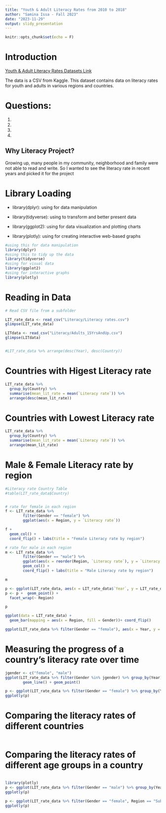 ```yaml
---
title: "Youth & Adult Literacy Rates from 2010 to 2018"
author: "Samina Issa - Fall 2023"
date: "2023-11-29"
output: slidy_presentation
---
```


```r
knitr::opts_chunk$set(echo = F)
```

# Introduction

[Youth & Adult Literacy Rates Datasets Link](https://www.kaggle.com/datasets/thedevastator/youth-adult-literacy-rates-in-2019/data)


The data is a CSV from Kaggle. This dataset contains data on literacy rates for youth and adults in various regions and countries.  

# Questions:
1. 
2. 
3. 
4.

## Why Literacy Project?

Growing up, many people in my community, neighborhood and family were not able to read and write. So I wanted to see the literacy rate in recent years and picked it for the project

# Library Loading 
- library(dplyr): using for data manipulation

- library(tidyverse): using to transform and better present data

- library(ggplot2): using for data visualization and plotting charts

- library(plotly): using for creating interactive web-based graphs 

```r
#using this for data manipulation
library(dplyr)
#using this to tidy up the data
library(tidyverse)
#using for visual data
library(ggplot2)
#using for interactive graphs
library(plotly)

```

# Reading in Data 

```r
# Read CSV file from a subfolder

LIT_rate_data <- read_csv("Literacy/Literacy rates.csv")
glimpse(LIT_rate_data)

LITdata <- read_csv("Literacy/Adults_15YrsAndUp.csv")
glimpse(LITdata)


#LIT_rate_data %>% arrange(desc(Year), desc(Country))

```
# Countries with Higest Literacy rate

```r

LIT_rate_data %>% 
  group_by(Country) %>% 
  summarise(mean_lit_rate = mean(`Literacy rate`)) %>%
  arrange(desc(mean_lit_rate))

```
# Countries with Lowest Literacy rate

```r

LIT_rate_data %>% 
  group_by(Country) %>% 
  summarise(mean_lit_rate = mean(`Literacy rate`)) %>%
  arrange(mean_lit_rate)


```


# Male & Female Literacy rate by region


```r
#Literacy rate Country Table
#table(LIT_rate_data$Country)


# rate for female in each region
f <- LIT_rate_data %>% 
        filter(Gender == "female") %>% 
        ggplot(aes(x = Region, y = `Literacy rate`))

f + 
  geom_col() + 
  coord_flip() + labs(title = "Female Literacy rate by region")

# rate for male in each region
m <- LIT_rate_data %>% 
        filter(Gender == "male") %>% 
        ggplot(aes(x = reorder(Region, `Literacy rate`), y = `Literacy rate`))+ 
        geom_col() + 
        coord_flip() + labs(title = "Male Literacy rate by region")

m

```

```r
p <- ggplot(LIT_rate_data, aes(x = LIT_rate_data$`Year`, y = LIT_rate_data$`Literacy rate`, color = LIT_rate_data$Region)) 
p <- p +  geom_point() +
  facet_wrap(~ Region)

p
```

```r
ggplot(data = LIT_rate_data) + 
  geom_bar(mapping = aes(x = Region, fill = Gender))+ coord_flip()

```


```r
ggplot(LIT_rate_data %>% filter(Gender == "female"), aes(x = Year, y = `Literacy rate`)) + geom_line() + geom_point()
```

# Measuring the progress of a country's literacy rate over time

```r
jgender <- c("female", "male")
ggplot(LIT_rate_data %>% filter(Gender %in% jgender) %>% group_by(Year) %>% summarise(Lit_mean = mean(na.omit((`Literacy rate`)))), aes(x = Year, y = Lit_mean)) +
        geom_line() + geom_point()

p <- ggplot(LIT_rate_data %>% filter(Gender == "female") %>% group_by(Year) %>% summarise(Lit_mean = mean(na.omit(`Literacy rate`))), aes(x = Year, y = Lit_mean)) + geom_line() + geom_point()
ggplotly(p)

```

# Comparing the literacy rates of different countries


```r

```

# Comparing the literacy rates of different age groups in a country

```r

```




```r
library(plotly)
p <- ggplot(LIT_rate_data %>% filter(Gender == "male") %>% group_by(Year, Region) %>% summarise(Lit_mean = mean(na.omit(`Literacy rate`))), aes(x = Year, y = Lit_mean, color = Region)) + geom_line() + geom_point()
ggplotly(p)

p <- ggplot(LIT_rate_data %>% filter(Gender == "female", Region == "Sub-Saharan Africa") %>% group_by(Year, Country) %>% summarise(Lit_mean = mean(na.omit(`Literacy rate`))), aes(x = Year, y = Lit_mean, color = Country)) + geom_line() + geom_point()
ggplotly(p)
```



```r

```



```r

```



```r

```



```r

```


```r

```



```r

```
